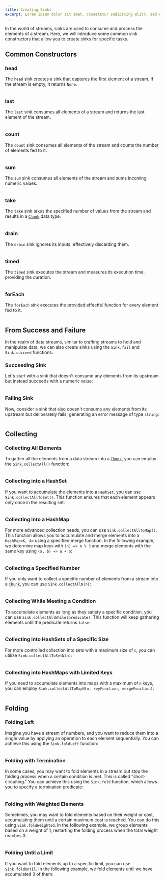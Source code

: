 ```yaml
---
title: Creating Sinks
excerpt: Lorem ipsum dolor sit amet, consetetur sadipscing elitr, sed diam nonumy eirmod tempor invidunt ut labore.
---
```


In the world of streams, sinks are used to consume and process the elements of a stream. Here, we will introduce some common sink constructors that allow you to create sinks for specific tasks.

## Common Constructors

### head

The `head` sink creates a sink that captures the first element of a stream. If the stream is empty, it returns `None`.

```ts file=<rootDir>/src/streaming/sink/creating/head.ts

```

### last

The `last` sink consumes all elements of a stream and returns the last element of the stream.

```ts file=<rootDir>/src/streaming/sink/creating/last.ts

```

### count

The `count` sink consumes all elements of the stream and counts the number of elements fed to it.

```ts file=<rootDir>/src/streaming/sink/creating/count.ts

```

### sum

The `sum` sink consumes all elements of the stream and sums incoming numeric values.

```ts file=<rootDir>/src/streaming/sink/creating/sum.ts

```

### take

The `take` sink takes the specified number of values from the stream and results in a [`Chunk`](../../data-types/chunk.mdx) data type.

```ts file=<rootDir>/src/streaming/sink/creating/take.ts

```

### drain

The `drain` sink ignores its inputs, effectively discarding them.

```ts file=<rootDir>/src/streaming/sink/creating/drain.ts

```

### timed

The `timed` sink executes the stream and measures its execution time, providing the duration.

```ts file=<rootDir>/src/streaming/sink/creating/timed.ts

```

### forEach

The `forEach` sink executes the provided effectful function for every element fed to it.

```ts file=<rootDir>/src/streaming/sink/creating/forEach.ts

```

## From Success and Failure

In the realm of data streams, similar to crafting streams to hold and manipulate data, we can also create sinks using the `Sink.fail` and `Sink.succeed` functions.

### Succeeding Sink

Let's start with a sink that doesn't consume any elements from its upstream but instead succeeds with a numeric value:

```ts file=<rootDir>/src/streaming/sink/creating/succeed.ts

```

### Failing Sink

Now, consider a sink that also doesn't consume any elements from its upstream but deliberately fails, generating an error message of type `string`:

```ts file=<rootDir>/src/streaming/sink/creating/fail.ts

```

## Collecting

### Collecting All Elements

To gather all the elements from a data stream into a [`Chunk`](../../data-types/chunk.mdx), you can employ the `Sink.collectAll()` function:

```ts file=<rootDir>/src/streaming/sink/creating/collectAll.ts

```

### Collecting into a HashSet

If you want to accumulate the elements into a `HashSet`, you can use `Sink.collectAllToSet()`. This function ensures that each element appears only once in the resulting set:

```ts file=<rootDir>/src/streaming/sink/creating/collectAllToSet.ts

```

### Collecting into a HashMap

For more advanced collection needs, you can use `Sink.collectAllToMap()`. This function allows you to accumulate and merge elements into a `HashMap<K, A>` using a specified merge function. In the following example, we determine map keys with `(n) => n % 3` and merge elements with the same key using `(a, b) => a + b`:

```ts file=<rootDir>/src/streaming/sink/creating/collectAllToMap.ts

```

### Collecting a Specified Number

If you only want to collect a specific number of elements from a stream into a [`Chunk`](../../data-types/chunk.mdx), you can use `Sink.collectAllN(n)`:

```ts file=<rootDir>/src/streaming/sink/creating/collectAllN.ts

```

### Collecting While Meeting a Condition

To accumulate elements as long as they satisfy a specific condition, you can use `Sink.collectAllWhile(predicate)`. This function will keep gathering elements until the predicate returns `false`:

```ts file=<rootDir>/src/streaming/sink/creating/collectAllWhile.ts

```

### Collecting into HashSets of a Specific Size

For more controlled collection into sets with a maximum size of `n`, you can utilize `Sink.collectAllToSetN(n)`:

```ts file=<rootDir>/src/streaming/sink/creating/collectAllToSetN.ts

```

### Collecting into HashMaps with Limited Keys

If you need to accumulate elements into maps with a maximum of `n` keys, you can employ `Sink.collectAllToMapN(n, keyFunction, mergeFunction)`:

```ts file=<rootDir>/src/streaming/sink/creating/collectAllToMapN.ts

```

## Folding

### Folding Left

Imagine you have a stream of numbers, and you want to reduce them into a single value by applying an operation to each element sequentially. You can achieve this using the `Sink.foldLeft` function:

```ts file=<rootDir>/src/streaming/sink/creating/foldLeft.ts

```

### Folding with Termination

In some cases, you may want to fold elements in a stream but stop the folding process when a certain condition is met. This is called "short-circuiting." You can achieve this using the `Sink.fold` function, which allows you to specify a termination predicate:

```ts file=<rootDir>/src/streaming/sink/creating/fold.ts

```

### Folding with Weighted Elements

Sometimes, you may want to fold elements based on their weight or cost, accumulating them until a certain maximum cost is reached. You can do this using `Sink.foldWeighted`. In the following example, we group elements based on a weight of 1, restarting the folding process when the total weight reaches 3:

```ts file=<rootDir>/src/streaming/sink/creating/foldWeighted.ts

```

### Folding Until a Limit

If you want to fold elements up to a specific limit, you can use `Sink.foldUntil`. In the following example, we fold elements until we have accumulated 3 of them:

```ts file=<rootDir>/src/streaming/sink/creating/foldUntil.ts

```
